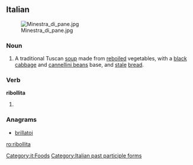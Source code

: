 ==Italian==
{{wikipedia|lang=it}}
[[Image:Minestra_di_pane.jpg|thumb|right]]

===Noun===
{{it-noun|ribollit|f|a|e}}

# A traditional Tuscan [[soup]] made from [[reboiled]] vegetables, with a [[black]] [[cabbage]] and [[cannellini bean]]s base, and [[stale]] [[bread]].

===Verb===
'''ribollita'''

# {{feminine of|ribollito|lang=it}}

===Anagrams===
* [[brillatoi#Italian|brillatoi]]

[[Category:it:Foods]]
[[Category:Italian past participle forms]]

[[ro:ribollita]]